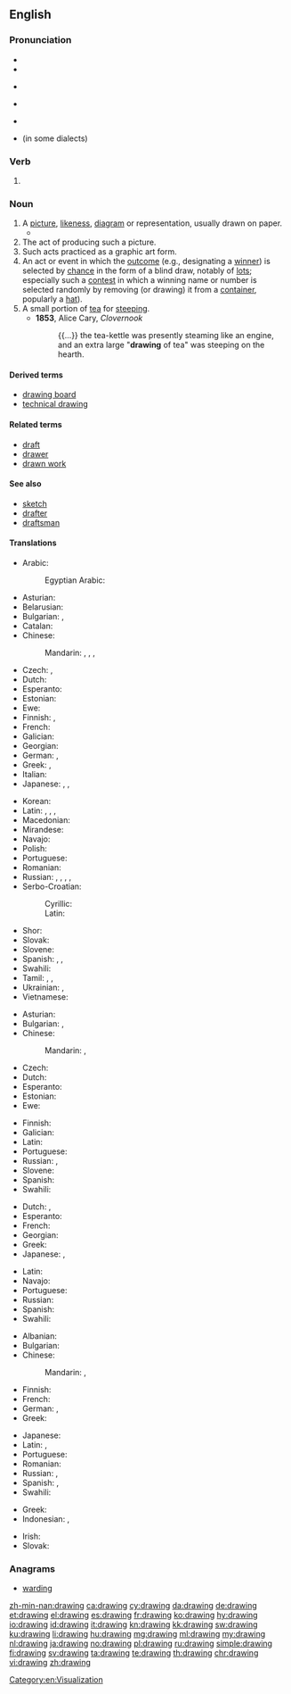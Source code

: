 ==English==

===Pronunciation===
{{wikipedia}}
* {{audio|en-us-drawing.ogg|Audio (US)|lang=en}}
* {{IPA|/ˈdɹɔ.ɪŋ(ɡ)/|lang=en}}
* {{a|[[:w:cot-caught merger|cot-caught merger]]}} {{IPA|/ˈdɹɑ.ɪŋ(ɡ)/|lang=en}}
* {{a|[[:w:Intrusive_r|intrusive R]]}} {{IPA|/ˈdɹɔɹɪŋ(ɡ)/|lang=en}}
* {{rhymes|ɔːɪŋ|lang=en}}
* {{rhymes|ɔːɹɪŋ|lang=en}} (in some dialects)

===Verb===
{{head|en|present participle}}

# {{present participle of|draw|lang=en}}

===Noun===
{{en-noun}}

# A [[picture]], [[likeness]], [[diagram]] or representation, usually drawn on paper.
#* {{quote-magazine|date=2012-03
|author=[[w:Brian Hayes (scientist)|Brian Hayes]]
|title=Pixels or Perish
|volume=100|issue=2|page=106
|magazine=[[w:American Scientist|American Scientist]]
|url=http://www.americanscientist.org/issues/pub/pixels-or-perish
|passage='''Drawings''' and pictures are more than mere ornaments in scientific discourse. Blackboard sketches, geological maps, diagrams of molecular structure, astronomical photographs, MRI images, the many varieties of statistical charts and graphs: These pictorial devices are indispensable tools for presenting evidence, for explaining a theory, for telling a story.}}
# The act of producing such a picture.
# Such acts practiced as a graphic art form.
# An act or event in which the [[outcome]] (e.g., designating a [[winner]]) is selected by [[chance]] in the form of a blind draw, notably of [[lot]]s; especially such a [[contest]] in which a winning name or number is selected randomly by removing (or drawing) it from a [[container]], popularly a [[hat]]).
# A small portion of [[tea]] for [[steep]]ing.
#* '''1853''', Alice Cary, ''Clovernook''
#*: {{...}} the tea-kettle was presently steaming like an engine, and an extra large "'''drawing''' of tea" was steeping on the hearth.

====Derived terms====
* [[drawing board]]
* [[technical drawing]]

====Related terms====
* [[draft]]
* [[drawer]]
* [[drawn work]]

====See also====
* [[sketch]]
* [[drafter]]
* [[draftsman]]

====Translations====
{{trans-top|picture, likeness, diagram or representation}}
* Arabic: {{t|ar|رسم|tr=rasm|sc=Arab}}
*: Egyptian Arabic: {{t|arz|رسم|m|tr=rasm|sc=Arab}}
* Asturian: {{t|ast|dibuxu|m}}
* Belarusian: {{t|be|малюнак|m|tr=maljúnak|sc=Cyrl}}
* Bulgarian: {{t+|bg|рисунка|f}}, {{t+|bg|чертеж|m}}
* Catalan: {{t+|ca|dibuix|m}}
* Chinese:
*: Mandarin: {{t|cmn|圖畫|sc=Hani}}, {{t+|cmn|图画|tr=túhuà|sc=Hani}}, {{t|cmn|圖片|sc=Hani}}, {{t+|cmn|图片|tr=túpiàn|sc=Hani}}
* Czech: {{t+|cs|kresba|f}}, {{t|cs|nákres|m}}
* Dutch: {{t+|nl|tekening}}
* Esperanto: {{t|eo|desegnaĵo}}
* Estonian: {{t|et|joonistus}}
* Ewe: {{t|ee|nutata}}
* Finnish: {{t+|fi|piirros}}, {{t+|fi|piirustus}}
* French: {{t+|fr|dessin|m}}
* Galician: {{t|gl|debuxo|m}}
* Georgian: {{t|ka|ხატვა|tr=xatva|sc=Geor}}
* German: {{t+|de|Zeichnung|f}}, {{t+|de|Bild|n}}
* Greek: {{t+|el|σχέδιο|n|tr=schédio}}, {{t+|el|σχεδίασμα|n|tr=schedíasma}}
* Italian: {{t+|it|disegno|m}}
* Japanese: {{t+|ja|絵|tr=え, e|sc=Jpan}}, {{t|ja|素描|tr=そびょう, sobyō|sc=Jpan}}, {{t+|ja|図画|tr=ずが, zuga|sc=Jpan}}
{{trans-mid}}
* Korean: {{t+|ko|그림|tr=geurim}}
* Latin: {{t|la|imago}}, {{t+|la|descriptio}}, {{t+|la|forma}}, {{t|la|designatio}}
* Macedonian: {{t|mk|цртеж|m|tr=crtež|sc=Cyrl}}
* Mirandese: {{t|mwl|dezeinho}}
* Navajo: {{t|nv|naʼashchʼąąʼ}}
* Polish: {{t+|pl|rysunek|m}}
* Portuguese: {{t+|pt|desenho}}
* Romanian: {{t+|ro|desen|n}}
* Russian: {{t+|ru|рису́нок|tr=risúnok|m|sc=Cyrl}}, {{qualifier|draft, design, diagram}} {{t+|ru|чертёж|m|tr=čertjóž|sc=Cyrl}}, {{t+|ru|картинка|f|tr=kartínka|sc=Cyrl}} {{t+|ru|диагра́мма|tr=diagrámma|f|sc=Cyrl}}, {{qualifier|diagram}} {{t+|ru|схе́ма|tr=sxéma|f|sc=Cyrl}}, {{qualifier|design}}
* Serbo-Croatian:
*: Cyrillic: {{t|sh|цртеж|m}}
*: Latin: {{t+|sh|crtež|m}}
* Shor: {{t|cjs|қаас|tr=qaas}}
* Slovak: {{t|sk|kresba|f}}
* Slovene: {{t+|sl|risba|f}}
* Spanish: {{t+|es|dibujo|m}}, {{t+|es|esquema|m}}, {{t+|es|croquis|m}}
* Swahili: {{t+|sw|mchoro}}
* Tamil: {{t+|ta|ஓவியம்|sc=Taml}}, {{t+|ta|படம்|sc=Taml}}, {{t+|ta|கீறல்|sc=Taml}}
* Ukrainian: {{t+|uk|рисунок|m|tr=rysúnok|sc=Cyrl}}, {{t+|uk|малюнок|m|tr=maljúnok|sc=Cyrl}}
* Vietnamese: {{t|vi|hình vẽ}}
{{trans-bottom}}

{{trans-top|act of producing a picture}}
* Asturian: {{t|ast|dibuxu|m}}
* Bulgarian: {{t+|bg|рисуване|n}}, {{t+|bg|чертане|n}}
* Chinese:
*: Mandarin: {{t|cmn|繪圖|sc=Hani}}, {{t+|cmn|绘图|tr=huìtú|sc=Hani}}
* Czech: {{t+|cs|kresba|f}}
* Dutch: {{t+|nl|tekenen|n}}
* Esperanto: {{t|eo|desegnado}}
* Estonian: {{t|et|joonistamine}}
* Ewe: {{t|ee|nutata}}
{{trans-mid}}
* Finnish: {{t|fi|piirtäminen}}
* Galician: {{t|gl|debuxo|m}}
* Latin: {{t|la|graphidis scientia}}
* Portuguese: {{t|pt|desenhação|f}}
* Russian: {{t+|ru|рисование|n|tr=risovánije|sc=Cyrl}}, {{qualifier|drafting}} {{t+|ru|черчение|m|tr=čerčénije|sc=Cyrl}}
* Slovene: {{t|sl|risanje|n}}
* Spanish: {{t+|es|dibujar}}
* Swahili: {{t+|sw|mchoro}}
{{trans-bottom}}

{{trans-top|graphic art form}}
* Dutch: {{t+|nl|tekenen|n}}, {{t|nl|tekenkunst}}
* Esperanto: {{t|eo|desegnado}}
* French: {{t+|fr|dessin|m}}
* Georgian: {{t|ka|ხატვა|tr=xatva|sc=Geor}}
* Greek: {{t+|el|σχέδιο|n|tr=skhédio}}
* Japanese: {{t|ja|デッサン|tr=dessan|sc=Jpan}}, {{t|ja|ドローイング|tr=dorōingu|sc=Jpan}}
{{trans-mid}}
* Latin: {{t|la|graphis}}
* Navajo: {{t|nv|naʼashchʼąąʼ}}
* Portuguese: {{t+|pt|desenho|m}}
* Russian: {{t+|ru|рисование|n|tr=risovánije|sc=Cyrl}}
* Spanish: {{t+|es|dibujo|m}}
* Swahili: {{t+|sw|mchoro}}
{{trans-bottom}}

{{trans-top|action where the outcome is selected by chance using a draw}}
* Albanian: {{t|sq|short|m}}
* Bulgarian: {{t+|bg|теглене|n}}
* Chinese:
*: Mandarin: {{t|cmn|抽籤|sc=Hani}}, {{t+|cmn|抽签|tr=chōuqiān|sc=Hani}}
* Finnish: {{t|fi|nostoarvonta}}
* French: {{t+|fr|pige|f}}
* German: {{t|de|Auslosung|f}}, {{t+|de|Ziehung|f}}
* Greek: {{t+|el|κλήρωση|f|tr=klírosi}}
{{trans-mid}}
* Japanese: {{t+|ja|抽選|tr=ちゅうせん, chūsen|sc=Jpan}}
* Latin: {{t|la|lineamenta}}, {{t|la|adumbratio}}
* Portuguese: {{t+|pt|sorteio|m}}
* Romanian: {{t+|ro|tragere|f}}
* Russian: {{t+|ru|жеребьёвка|tr=žerebʹjóvka|sc=Cyrl}}, {{t+|ru|розыгрыш|m|tr=rózygryš|sc=Cyrl}}
* Spanish: {{t+|es|sorteo|m}}, {{t+|es|rifa|f}}
* Swahili: {{t+|sw|mchoro}}
{{trans-bottom}}

{{checktrans-top}}
* Greek: {{t+check|el|σχεδίαση|f|tr=σχεδίαση}}
* Indonesian: {{t+check|id|gambar}}, {{t+check|id|lukis|alt=lukisan}} <!-- was "[[lukis|lukisan]]" - assumed inflected form or vocalised spelling; please verify if linking is acceptable. see [[User:Kephir/gadgets/xte#Translation_fixing]] -->
{{trans-mid}}
* Irish: {{t-check|ga|dearadh|m}}
* Slovak: {{t-check|sk|kresba|f}}
{{trans-bottom}}

===Anagrams===
* [[warding#English|warding]]

[[Category:en:Visualization]]

[[zh-min-nan:drawing]]
[[ca:drawing]]
[[cy:drawing]]
[[da:drawing]]
[[de:drawing]]
[[et:drawing]]
[[el:drawing]]
[[es:drawing]]
[[fr:drawing]]
[[ko:drawing]]
[[hy:drawing]]
[[io:drawing]]
[[id:drawing]]
[[it:drawing]]
[[kn:drawing]]
[[kk:drawing]]
[[sw:drawing]]
[[ku:drawing]]
[[li:drawing]]
[[hu:drawing]]
[[mg:drawing]]
[[ml:drawing]]
[[my:drawing]]
[[nl:drawing]]
[[ja:drawing]]
[[no:drawing]]
[[pl:drawing]]
[[ru:drawing]]
[[simple:drawing]]
[[fi:drawing]]
[[sv:drawing]]
[[ta:drawing]]
[[te:drawing]]
[[th:drawing]]
[[chr:drawing]]
[[vi:drawing]]
[[zh:drawing]]